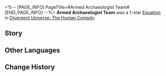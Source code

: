 <%-- [PAGE_INFO]
PageTitle=#Armed Archaeologist Team#
[END_PAGE_INFO] --%>
{{Removed|Equation}}
{{Equation Infobox
|period   = The Human Comedy
|rarity   = 1
|path1    = Remembrance*3
|path2    = Erudition*2
|effect   = After an enemy target becomes Frozen, increase the Ultimate DMG they receive by {{Color|h|60%}}. This effect will last for {{Color|h|2}} turn(s) after Freeze is dispelled.
|mentions = 
}}
'''Armed Archaeologist Team''' was a 1-star [[Divergent Universe: The Human Comedy/Equatoins|Equation]] in [[Divergent Universe: The Human Comedy]].

==Story==
{{Description|How to unearth the past from the sand? The three-horned Bor Leviathians have faded into the sea formed from melted mountain ranges. The one-eyed cannibal polyps have vanished in the glow of colony ships. The scanner meticulously takes in every bone and imprint, leaving nothing behind. They build in tattered fragments, waiting for you to sort them out.<br /><br />The stones contain the records of the past, and you see a sea of flowers within the granular fruits. The Dauniets eat the fruits and scatter them to the other end of the continent during their migratory flight. Web-like towers erected on the edges of the continent evolve into golden plants that grow in the crevices of the soil. Then, the heatwave comes, followed by the algal bloom that brings the ancient cycle to an end.<br /><br />You gather the carbonized past and narrate the secrets of bygone days in the present.}}
<!--
==Gameplay Notes==
* 
-->
==Other Languages==
{{Other Languages
|en   = Armed Archaeologist Team
|zhs  = 武装考古队
|zht  = 武裝考古隊
|ja   = {{Rubi|武装考古学|ぶそうこうこがく}}チーム
|ko   = 무장 고고학팀
|es   = Equipo de Arqueólogos Armados
|fr   = Équipe d'Archéologues armés
|ru   = Отряд Вооружённых археологов
|th   = ทีมนักโบราณคดีติดอาวุธ
|vi   = Đội Khảo Cổ Vũ Trang
|de   = Team der Bewaffneten Archäologen
|id   = Armed Archaeologist Team
|pt   = Equipe de Arqueólogos Armados
}}

==Change History==
{{Change History|2.3}}